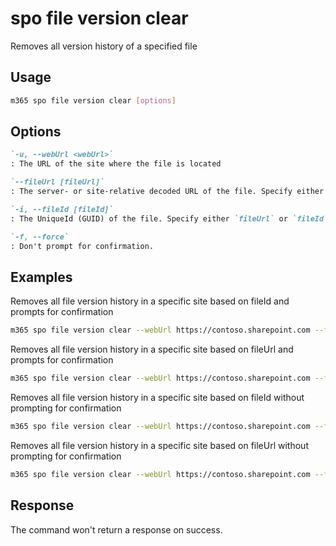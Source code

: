 
# spo file version clear

Removes all version history of a specified file

## Usage

```sh
m365 spo file version clear [options]
```

## Options

```md definition-list
`-u, --webUrl <webUrl>`
: The URL of the site where the file is located

`--fileUrl [fileUrl]`
: The server- or site-relative decoded URL of the file. Specify either `fileUrl` or `fileId` but not both

`-i, --fileId [fileId]`
: The UniqueId (GUID) of the file. Specify either `fileUrl` or `fileId` but not both

`-f, --force`
: Don't prompt for confirmation.
```

<Global />

## Examples

Removes all file version history in a specific site based on fileId and prompts for confirmation

```sh
m365 spo file version clear --webUrl https://contoso.sharepoint.com --fileId 'b2307a39-e878-458b-bc90-03bc578531d6'
```

Removes all file version history in a specific site based on fileUrl and prompts for confirmation

```sh
m365 spo file version clear --webUrl https://contoso.sharepoint.com --fileUrl '/Shared Documents/Document.docx'
```

Removes all file version history in a specific site based on fileId without prompting for confirmation

```sh
m365 spo file version clear --webUrl https://contoso.sharepoint.com --fileId 'b2307a39-e878-458b-bc90-03bc578531d6' --force
```

Removes all file version history in a specific site based on fileUrl without prompting for confirmation

```sh
m365 spo file version clear --webUrl https://contoso.sharepoint.com --fileUrl '/Shared Documents/Document.docx' --force
```

## Response

The command won't return a response on success.
